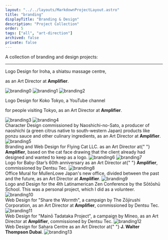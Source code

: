 ```yaml
---
layout: "../../layouts/MarkdownProjectLayout.astro"
title: "branding"
displayTitle: "Branding & Design"
description: "Project Collection"
order: 5
tags: ["all", "art-direction"]
archived: false
private: false
---
```


A collection of branding and design projects:

---


<section>
  <p>Logo Design for Iroha, a shiatsu massage centre,</p>
  <p>
    as an Art Director at <strong>Amplifier</strong>.
  </p>
  <Image src={branding0} alt="branding0" className="lg:w-1/2" />
  <Image src={branding1} alt="branding1" />
  <Image src={branding2} alt="branding2" />
</section>
<section>
  <p>Logo Design for Koko Tokyo, a YouTube channel</p>
  <p>
    for people visiting Tokyo, as an Art Director at <strong>Amplifier</strong>.
  </p>
  <Image src={branding3} alt="branding3" />
  <Image src={branding4} alt="branding4" />
</section>
<section>
  Character Design commissioned by Naoshichi-no-Sato, a producer of naoshichi (a
  green citrus native to south-western Japan) products like ponzu sauce and
  other culinary ingredients, as an Art Director at <strong>Amplifier</strong>.
  <Image src={branding5} alt="branding5" />
</section>
<section>
  Branding and Web Design for Flying Cat LLC. as an Art Director at{" "}
  <strong>Amplifier</strong>, based on the cat face drawing that the client
  already had designed and wanted to keep as a logo.
  <Image src={branding6} alt="branding6" />
  <Image src={branding7} alt="branding7" />
</section>
<section>
  Logo for Baby-Star’s 60th anniversary as an Art Director at{" "}
  <strong>Amplifier</strong>, commissioned by Dentsu Tec.
  <Image src={branding8} alt="branding8" />
</section>
<section>
  Office Mural for MullenLowe Japan's new office, divided between the past and
  the future, as an Art Director at <strong>Amplifier</strong>.
  <Image src={branding9} alt="branding9" />
</section>
<section>
  Logo and Design for the 4th Latinamerican Zen Conference by the Sōtōshū
  School. This was a personal project, which I did as a volunteer.
  <Image src={branding10} alt="branding10" />
</section>
<section>
  Web Design for "Share the Wormth", a campaign by The Zōjirushi Corporation, as
  an Art Director at <strong>Amplifier</strong>, commissioned by Dentsu Tec.
  <Image src={branding11} alt="branding11" />
</section>
<section>
  Web Design for "Mainō Tadataka Project", a campaign by Mineo, as an Art
  Director at <strong>Amplifier</strong>, commissioned by Dentsu Tec.
  <Image src={branding12} alt="branding12" />
</section>
<section>
  Web Design for Sahara Centre as an Art Director at{" "}
  <strong>J. Walter Thompson Dubai</strong>.
  <Image src={branding13} alt="branding13" />
</section>
